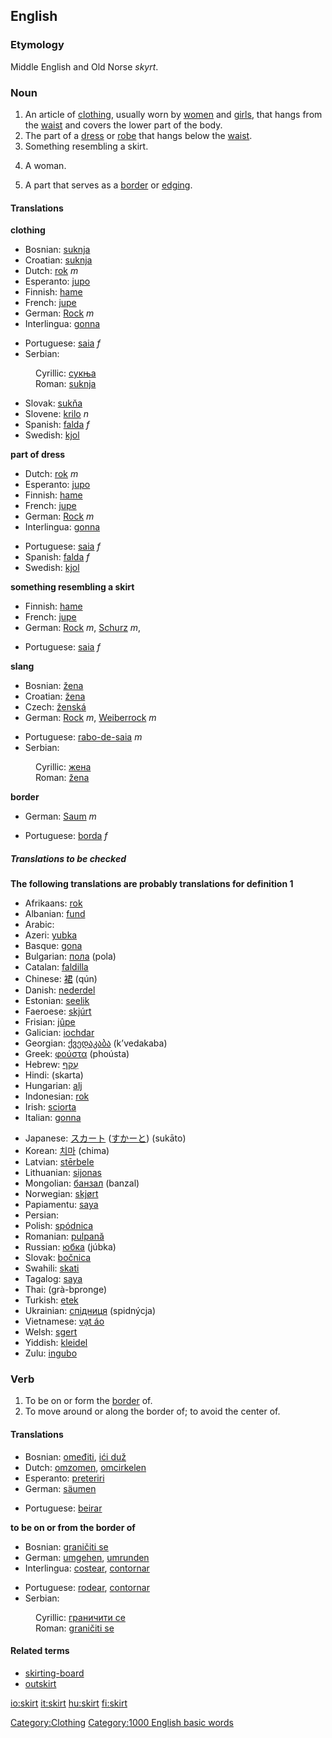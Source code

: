 ==English==
===Etymology===
Middle English and Old Norse ''skyrt''.
===Noun===
{{en-noun|skirt|skirts}}
#An article of [[clothing]], usually worn by [[woman|women]] and [[girl]]s, that hangs from the [[waist]] and covers the lower part of the body.
#The part of a [[dress]] or [[robe]] that hangs below the [[waist]].
#Something resembling a skirt.
#{{slang}} A woman.
#A part that serves as a [[border]] or [[edging]].

====Translations====
'''clothing'''
{{top}}
*Bosnian: [[suknja#Bosnian|suknja]] {{f}}
*Croatian: [[suknja#Croatian|suknja]] {{f}}
*Dutch: [[rok]] ''m''
*Esperanto: [[jupo]]
*Finnish: [[hame]]
*French: [[jupe]] {{f}}
*German: [[Rock]] ''m''
*Interlingua: [[gonna]]
{{mid}}
*Portuguese: [[saia]] ''f''
*Serbian:
:Cyrillic: [[сукња#Serbian|сукња]] {{f}}
:Roman: [[suknja#Serbian|suknja]] {{f}}
*Slovak: [[sukňa]] {{f}}
*Slovene: [[krilo]] ''n''
*Spanish: [[falda]] ''f''
*Swedish: [[kjol]]
{{bottom}}

'''part of dress'''
{{top}}
*Dutch: [[rok]] ''m''
*Esperanto: [[jupo]]
*Finnish: [[hame]]
*French: [[jupe]] {{f}}
*German: [[Rock]] ''m''
*Interlingua: [[gonna]]
{{mid}}
*Portuguese: [[saia]] ''f''
*Spanish: [[falda]] ''f''
*Swedish: [[kjol]]
{{bottom}}

'''something resembling a skirt'''
{{top}}
*Finnish: [[hame]]
*French: [[jupe]] {{f}}
*German: [[Rock]] ''m'', [[Schurz]] ''m'',
{{mid}}
*Portuguese: [[saia]] ''f''
{{bottom}}

'''slang'''
{{top}}
*Bosnian: [[žena#Bosnian|žena]] {{f}}
*Croatian: [[žena#Croatian|žena]] {{f}}
*Czech: [[ženská]] {{f}}
*German: [[Rock]] ''m'', [[Weiberrock]] ''m''
{{mid}}
*Portuguese: [[rabo-de-saia]] ''m''
*Serbian:
:Cyrillic: [[жена#Serbian|жена]] {{f}}
:Roman: [[žena#Serbian|žena]] {{f}}
{{bottom}}

'''border'''
{{top}}
*German: [[Saum]] ''m''
{{mid}}
*Portuguese: [[borda]] ''f''
{{bottom}}

=====Translations to be checked=====
'''The following translations are probably translations for definition 1'''
{{top}}
*Afrikaans: [[rok]]
*Albanian: [[fund]]
*Arabic: {{ARchar|[[التنورة]]}}
*Azeri: [[yubka]]
*Basque: [[gona]]
*Bulgarian: [[пола]] (pola)
*Catalan: [[faldilla]]
*Chinese: [[裙]] (qún)
*Danish: [[nederdel]]
*Estonian: [[seelik]]
*Faeroese: [[skjúrt]]
*Frisian: [[jûpe]]
*Galician: [[iochdar]]
*Georgian: [[ქვედაკაბა]] (k’vedakaba)
*Greek: [[φούστα]] (phoústa)
*Hebrew: [[עָקַף]]
*Hindi: (skarta)
*Hungarian: [[alj]]
*Indonesian: [[rok]]
*Irish: [[sciorta]]
*Italian: [[gonna]]
{{mid}}
*Japanese: [[スカート]] ([[すかーと]]) (sukāto)
*Korean: [[치마]] (chima)
*Latvian: [[stērbele]]
*Lithuanian: [[sijonas]]
*Mongolian: [[банзал]] (banzal)
*Norwegian: [[skjørt]]
*Papiamentu: [[saya]]
*Persian: {{FAchar|[[ﻥﺘﺨﻭﺩ ﻥﻤﺍﺩ]]}}
*Polish: [[spódnica]]
*Romanian: [[pulpană]]
*Russian: [[юбка]] (júbka)
*Slovak: [[bočnica]]
*Swahili: [[skati]]
*Tagalog: [[saya]]
*Thai: {{THchar|[[กระโปรง]]}} (grà-bpronge)
*Turkish: [[etek]]
*Ukrainian: [[спідниця]] (spidnýcja)
*Vietnamese: [[vạt áo]]
*Welsh: [[sgert]]
*Yiddish: [[kleidel]]
*Zulu: [[ingubo]]
{{bottom}}

===Verb===
{{en-verb|skirt|skirts|skirted|skirting}}
#To be on or form the [[border]] of.
#To move around or along the border of; to avoid the center of.

====Translations====
{{top}}
*Bosnian: [[omeđiti]], [[ići duž]]
*Dutch: [[omzomen]], [[omcirkelen]]
*Esperanto: [[preteriri]]
*German: [[säumen]]
{{mid}}
*Portuguese: [[beirar]]
{{bottom}}

'''to be on or from the border of'''
{{top}}
*Bosnian: [[graničiti se]]
*German: [[umgehen]], [[umrunden]]
*Interlingua: [[costear]], [[contornar]]
{{mid}}
*Portuguese: [[rodear]], [[contornar]]
*Serbian:
:Cyrillic: [[граничити се]]
:Roman: [[graničiti se]]
{{bottom}}

====Related terms====
*[[skirting-board]]
*[[outskirt]]

[[Category:Clothing]]
[[Category:1000 English basic words]]

[[io:skirt]]
[[it:skirt]]
[[hu:skirt]]
[[fi:skirt]]